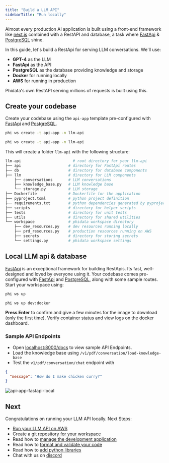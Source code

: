 ```yaml
---
title: "Build a LLM API"
sidebarTitle: "Run locally"
---
```


Almost every production AI application is built using a front-end framework like [next.js](https://nextjs.org) combined with a RestAPI and database, a task where [FastApi](https://fastapi.tiangolo.com/) & [PostgreSQL](https://www.postgresql.org/) shine.

In this guide, let's build a RestApi for serving LLM conversations. We'll use:

- **GPT-4** as the LLM
- **FastApi** as the API
- **PostgreSQL** as the database providing knowledge and storage
- **Docker** for running locally
- **AWS** for running in production

<Note>

Phidata's own RestAPI serving millions of requests is built using this.

</Note>

<Snippet file="setup.mdx" />

## Create your codebase

Create your codebase using the `api-app` template pre-configured with [FastApi](https://fastapi.tiangolo.com/) and [PostgreSQL](https://www.postgresql.org/).

<CodeGroup>

```bash Mac
phi ws create -t api-app -n llm-api
```

```bash Windows
phi ws create -t api-app -n llm-api
```

</CodeGroup>

This will create a folder `llm-api` with the following structure:

```bash
llm-api                       # root directory for your llm-api
├── api                     # directory for FastApi routes
├── db                      # directory for database components
├── llm                     # directory for LLM components
    ├── conversations       # LLM conversations
    ├── knowledge_base.py   # LLM knowledge base
    └── storage.py          # LLM storage
├── Dockerfile              # Dockerfile for the application
├── pyproject.toml          # python project definition
├── requirements.txt        # python dependencies generated by pyproject.toml
├── scripts                 # directory for helper scripts
├── tests                   # directory for unit tests
├── utils                   # directory for shared utilities
└── workspace               # phidata workspace directory
    ├── dev_resources.py    # dev resources running locally
    ├── prd_resources.py    # production resources running on AWS
    ├── secrets             # directory for storing secrets
    └── settings.py         # phidata workspace settings
```

<Snippet file="set-openai-key.mdx" />

## Local LLM api & database

[FastApi](https://fastapi.tiangolo.com/) is an exceptional framework for building RestApis. Its fast, well-designed and loved by everyone using it. Your codebase comes pre-configured with [FastApi](https://fastapi.tiangolo.com/) and [PostgreSQL](https://www.postgresql.org/), along with some sample routes. Start your workspace using:

<CodeGroup>

```bash terminal
phi ws up
```

```bash shorthand
phi ws up dev:docker
```

</CodeGroup>

**Press Enter** to confirm and give a few minutes for the image to download (only the first time). Verify container status and view logs on the docker dashboard.

### Sample API Endpoints

- Open [localhost:8000/docs](http://localhost:8000/docs) to view sample API Endpoints.
- Load the knowledge base using `/v1/pdf/conversation/load-knowledge-base`
- Test the `v1/pdf/conversation/chat` endpoint with

```json
{
  "message": "How do I make chicken curry?"
}
```

![api-app-fastapi-local](/images/api-app-fastapi-local.png)

<Snippet file="api-app-add-data.mdx" />

<Snippet file="api-app-build-ai-product.mdx" />

<Snippet file="stop-local-workspace.mdx" />

## Next

Congratulations on running your LLM API locally. Next Steps:

- [Run your LLM API on AWS](/examples/api/llm-api/run-aws)
- Create a [git repository for your workspace](/how-to/git-repo)
- Read how to [manage the development application](/how-to/development-app)
- Read how to [format and validate your code](/how-to/format-and-validate)
- Read how to [add python libraries](/how-to/python-libraries)
- Chat with us on [discord](https://discord.gg/4MtYHHrgA8)

